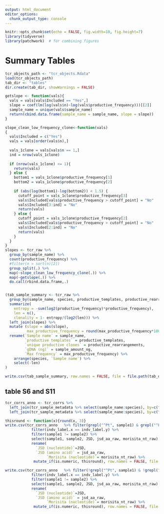 ```yaml
---
output: html_document
editor_options: 
  chunk_output_type: console
---
```

```r
knitr::opts_chunk$set(echo = FALSE, fig.width=10, fig.height=7) 
library(tidyverse) 
library(patchwork)  # for combining figures
```

# Summary Tables
```r
tcr_objects_path <- "tcr_objects.Rdata"
load(tcr_objects_path)
tab_dir <- "tables"
dir.create(tab_dir, showWarnings = FALSE)

getslope <- function(vals){
  vals = vals[vals$Included == "Yes",]
  slope = coef(lm(log(vals$n)~log(vals$productive_frequency)))[[2]]
  sample_name = unique(vals$sample_name)
  return(cbind.data.frame(sample_name = sample_name, slope = slope))
}

slope_clean_low_frequency_clone<-function(vals)
{
  vals$Included = c("Yes")
  vals = vals[order(vals$n),]
  
  vals_1clone = vals[vals$n == 1,]
  ind = nrow(vals_1clone)
  
  if (nrow(vals_1clone) <= 1){
    return(vals)
  } else {
    bottom1 = vals_1clone$productive_frequency[1]
    bottom2 = vals_1clone$productive_frequency[2]
    
    if (abs(log(bottom1)-log(bottom2)) < 1.5) {
      cutoff_point = vals_1clone$productive_frequency[3]
      vals$Included[vals$productive_frequency > cutoff_point] = "No"
      vals$Included[3:ind] = "No"
      return(vals)
    } else {
      cutoff_point = vals_1clone$productive_frequency[2]
      vals$Included[vals$productive_frequency > cutoff_point] = "No"
      vals$Included[2:ind] = "No"
      return(vals)
    }
  }
} 
slopes <- tcr_raw %>% 
  group_by(sample_name) %>%
  count(productive_frequency) %>% 
  #filter(n > sort(n)[2])
  group_split(.) %>% 
  map(~slope_clean_low_frequency_clone(.)) %>%
  map(~getslope(.)) %>% 
  do.call(rbind.data.frame,.)


(tab_sample_summary <- tcr_raw %>% 
  group_by(sample_name, species, productive_templates, productive_rearrangements, sample_amount_ng, max_productive_frequency) %>% 
  summarize(
    entropy = -sum(log2(productive_frequency)*productive_frequency),
    len = n(), 
    clonality = 1- entropy/(log2(len))) %>% 
  left_join(slopes) %>%
  mutate (slope = abs(slope),
          max_productive_frequency = round(max_productive_frequency*100, 2)) %>% 
  rename(`Sample name` = sample_name, 
         `productive templates` = productive_templates,
         `unique productive clones` = productive_rearrangements,
         `gDNA (ng)` = sample_amount_ng,
         `Max frequency` = max_productive_frequency) %>% 
    arrange(species, `Sample name`) %>% 
    select(-len)
)

write.csv(tab_sample_summary, row.names = FALSE, file = file.path(tab_dir, "st4.csv"))


```

## table S6 and S11

```r
tcr_corrs_anno <- tcr_corrs %>% 
  left_join(tcr_sample_metadata %>% select(sample_name:species), by=c("sample1" = "sample_name")) %>% 
  left_join(tcr_sample_metadata %>% select(sample_name:species), by=c("sample2" = "sample_name"))

thisround <- function(x){round(x, 3)}
write.csv(tcr_corrs_anno   %>% filter(grepl("^Pt", sample1) & grepl("^Pt", sample2)) %>% 
            filter(indv_label.x == indv_label.y) %>% 
            filter(sample1 != sample2) %>% 
            select(sample1, sample2, JSD, jsd_aa_raw, morisita_nt_raw) %>% 
            rename(
              `JSD (nucleotide)`=JSD,
              `JSD (amino acid)` = jsd_aa_raw, 
                   `Morisita (nucleotide)`= morisita_nt_raw) %>% 
             mutate_if(is.numeric, thisround), row.names = FALSE, file = file.path(tab_dir, "st6-human-tcr-comparisons.csv"))

write.csv(tcr_corrs_anno   %>% filter(!grepl("^Pt", sample1) & !grepl("^Pt", sample2)) %>% 
            filter(indv_label.x == indv_label.y) %>% 
            filter(sample1 != sample2) %>% 
            select(sample1, sample2, JSD, jsd_aa_raw, morisita_nt_raw) %>% 
            rename(
              `JSD (nucleotide)`=JSD,
              `JSD (amino acid)` = jsd_aa_raw, 
                   `Morisita (nucleotide)`= morisita_nt_raw) %>% 
             mutate_if(is.numeric, thisround), row.names = FALSE, file = file.path(tab_dir, "st11-mouse-tcr-comparisons.csv"))

```


